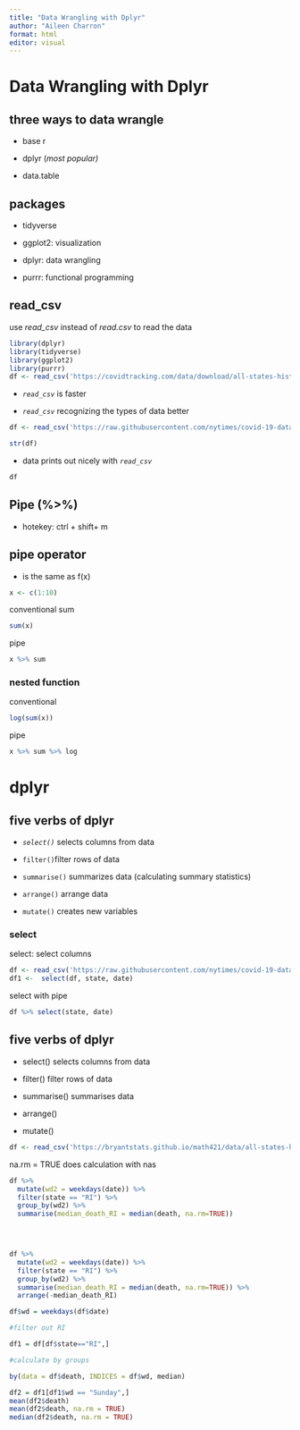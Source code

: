 ```yaml
---
title: "Data Wrangling with Dplyr"
author: "Aileen Charron"
format: html
editor: visual
---
```


# Data Wrangling with Dplyr

## three ways to data wrangle

-   base r

-   dplyr (*most popular)*

-   data.table

## packages

-   tidyverse

-   ggplot2: visualization

-   dplyr: data wrangling

-   purrr: functional programming

## read_csv

use *read_csv* instead of *read.csv* to read the data

```r
library(dplyr)
library(tidyverse)
library(ggplot2)
library(purrr)
df <- read_csv('https://covidtracking.com/data/download/all-states-history.csv')

```

-   *`read_csv`* is faster

-   *`read_csv`* recognizing the types of data better

```r
df <- read_csv('https://raw.githubusercontent.com/nytimes/covid-19-data/master/us-counties.csv')

str(df)
```

-   data prints out nicely with *`read_csv`*

```r
df
```

## Pipe (%\>%)

-   hotekey: ctrl + shift+ m

## pipe operator

-   is the same as f(x)

```r
x <- c(1:10)
```

conventional sum

```r
sum(x)
```

pipe

```r
x %>% sum
```

### nested function

conventional

```r
log(sum(x))
```

pipe

```r
x %>% sum %>% log
```

# dplyr

## five verbs of dplyr

-   *`select()`* selects columns from data

-   `filter()`filter rows of data

-   `summarise()` summarizes data (calculating summary statistics)

-   `arrange()` arrange data

-   `mutate()` creates new variables

### select

select: select columns

```r
df <- read_csv('https://raw.githubusercontent.com/nytimes/covid-19-data/master/us-counties.csv')
df1 <-  select(df, state, date)
```

select with pipe

```r
df %>% select(state, date)
```

## five verbs of dplyr

-   select() selects columns from data

-   filter() filter rows of data

-   summarise() summarises data

-   arrange()

-   mutate()

```r
df <- read_csv('https://bryantstats.github.io/math421/data/all-states-history.csv')
```

na.rm = TRUE does calculation with nas

```r
df %>% 
  mutate(wd2 = weekdays(date)) %>% 
  filter(state == "RI") %>% 
  group_by(wd2) %>% 
  summarise(median_death_RI = median(death, na.rm=TRUE))


  
```

```r
df %>% 
  mutate(wd2 = weekdays(date)) %>% 
  filter(state == "RI") %>% 
  group_by(wd2) %>% 
  summarise(median_death_RI = median(death, na.rm=TRUE)) %>% 
  arrange(-median_death_RI)

```

```r
df$wd = weekdays(df$date)

#filter out RI

df1 = df[df$state=="RI",]

#calculate by groups

by(data = df$death, INDICES = df$wd, median)
```

```r
df2 = df1[df1$wd == "Sunday",]
mean(df2$death)
mean(df2$death, na.rm = TRUE)
median(df2$death, na.rm = TRUE)
```
